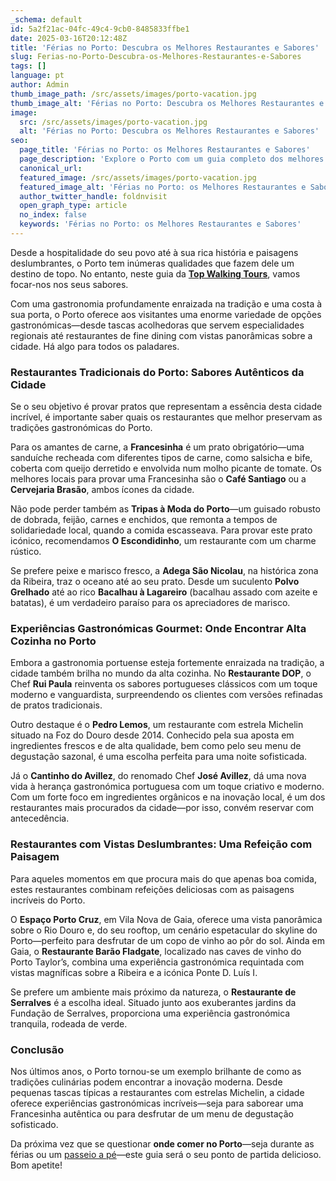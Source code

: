 ```yaml
---
_schema: default
id: 5a2f21ac-04fc-49c4-9cb0-8485833ffbe1
date: 2025-03-16T20:12:48Z
title: 'Férias no Porto: Descubra os Melhores Restaurantes e Sabores'
slug: Ferias-no-Porto-Descubra-os-Melhores-Restaurantes-e-Sabores
tags: []
language: pt
author: Admin
thumb_image_path: /src/assets/images/porto-vacation.jpg
thumb_image_alt: 'Férias no Porto: Descubra os Melhores Restaurantes e Sabores'
image:
  src: /src/assets/images/porto-vacation.jpg
  alt: 'Férias no Porto: Descubra os Melhores Restaurantes e Sabores'
seo:
  page_title: 'Férias no Porto: os Melhores Restaurantes e Sabores'
  page_description: 'Explore o Porto com um guia completo dos melhores restaurantes. '
  canonical_url:
  featured_image: /src/assets/images/porto-vacation.jpg
  featured_image_alt: 'Férias no Porto: os Melhores Restaurantes e Sabores'
  author_twitter_handle: foldnvisit
  open_graph_type: article
  no_index: false
  keywords: 'Férias no Porto: os Melhores Restaurantes e Sabores'
---
```

Desde a hospitalidade do seu povo até à sua rica história e paisagens deslumbrantes, o Porto tem inúmeras qualidades que fazem dele um destino de topo. No entanto, neste guia da [**Top Walking Tours**](https://topwalkingtoursportugal.com/pt/), vamos focar-nos nos seus sabores.

Com uma gastronomia profundamente enraizada na tradição e uma costa à sua porta, o Porto oferece aos visitantes uma enorme variedade de opções gastronómicas—desde tascas acolhedoras que servem especialidades regionais até restaurantes de fine dining com vistas panorâmicas sobre a cidade. Há algo para todos os paladares.

### **Restaurantes Tradicionais do Porto: Sabores Autênticos da Cidade**

Se o seu objetivo é provar pratos que representam a essência desta cidade incrível, é importante saber quais os restaurantes que melhor preservam as tradições gastronómicas do Porto.

Para os amantes de carne, a **Francesinha** é um prato obrigatório—uma sanduíche recheada com diferentes tipos de carne, como salsicha e bife, coberta com queijo derretido e envolvida num molho picante de tomate. Os melhores locais para provar uma Francesinha são o **Café Santiago** ou a **Cervejaria Brasão**, ambos ícones da cidade.

Não pode perder também as **Tripas à Moda do Porto**—um guisado robusto de dobrada, feijão, carnes e enchidos, que remonta a tempos de solidariedade local, quando a comida escasseava. Para provar este prato icónico, recomendamos **O Escondidinho**, um restaurante com um charme rústico.

Se prefere peixe e marisco fresco, a **Adega São Nicolau**, na histórica zona da Ribeira, traz o oceano até ao seu prato. Desde um suculento **Polvo Grelhado** até ao rico **Bacalhau à Lagareiro** (bacalhau assado com azeite e batatas), é um verdadeiro paraíso para os apreciadores de marisco.

### **Experiências Gastronómicas Gourmet: Onde Encontrar Alta Cozinha no Porto**

Embora a gastronomia portuense esteja fortemente enraizada na tradição, a cidade também brilha no mundo da alta cozinha. No **Restaurante DOP**, o Chef **Rui Paula** reinventa os sabores portugueses clássicos com um toque moderno e vanguardista, surpreendendo os clientes com versões refinadas de pratos tradicionais.

Outro destaque é o **Pedro Lemos**, um restaurante com estrela Michelin situado na Foz do Douro desde 2014. Conhecido pela sua aposta em ingredientes frescos e de alta qualidade, bem como pelo seu menu de degustação sazonal, é uma escolha perfeita para uma noite sofisticada.

Já o **Cantinho do Avillez**, do renomado Chef **José Avillez**, dá uma nova vida à herança gastronómica portuguesa com um toque criativo e moderno. Com um forte foco em ingredientes orgânicos e na inovação local, é um dos restaurantes mais procurados da cidade—por isso, convém reservar com antecedência.

### **Restaurantes com Vistas Deslumbrantes: Uma Refeição com Paisagem**

Para aqueles momentos em que procura mais do que apenas boa comida, estes restaurantes combinam refeições deliciosas com as paisagens incríveis do Porto.

O **Espaço Porto Cruz**, em Vila Nova de Gaia, oferece uma vista panorâmica sobre o Rio Douro e, do seu rooftop, um cenário espetacular do skyline do Porto—perfeito para desfrutar de um copo de vinho ao pôr do sol. Ainda em Gaia, o **Restaurante Barão Fladgate**, localizado nas caves de vinho do Porto Taylor’s, combina uma experiência gastronómica requintada com vistas magníficas sobre a Ribeira e a icónica Ponte D. Luís I.

Se prefere um ambiente mais próximo da natureza, o **Restaurante de Serralves** é a escolha ideal. Situado junto aos exuberantes jardins da Fundação de Serralves, proporciona uma experiência gastronómica tranquila, rodeada de verde.

### **Conclusão**

Nos últimos anos, o Porto tornou-se um exemplo brilhante de como as tradições culinárias podem encontrar a inovação moderna. Desde pequenas tascas típicas a restaurantes com estrelas Michelin, a cidade oferece experiências gastronómicas incríveis—seja para saborear uma Francesinha autêntica ou para desfrutar de um menu de degustação sofisticado.

Da próxima vez que se questionar **onde comer no Porto**—seja durante as férias ou um [passeio a pé](https://topwalkingtoursportugal.com/pt/passeios-pedestres-portugal/)—este guia será o seu ponto de partida delicioso. Bom apetite!